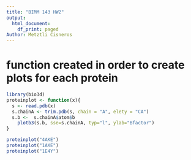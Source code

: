 ```yaml
---
title: "BIMM 143 HW2"
output:
  html_document:
    df_print: paged
Author: Metztli Cisneros
---
```



# function created in order to create plots for each protein
```r
library(bio3d)
proteinplot <- function(x){
  s <- read.pdb(x)
  s.chainA <- trim.pdb(s, chain = "A", elety = "CA")
  s.b <-  s.chainA$atom$b
    plotb3(s.b, sse=s.chainA, typ="l", ylab="Bfactor")
}
```

```r
proteinplot("4AKE")
proteinplot("1AKE")
proteinplot("1E4Y")

``` 

